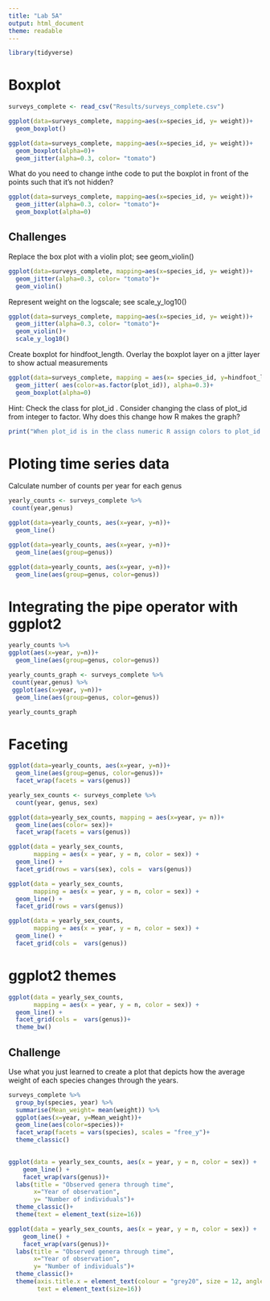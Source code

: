 ```yaml
---
title: "Lab 5A"
output: html_document
theme: readable
---
```


```r
library(tidyverse)

```



# Boxplot

```r
surveys_complete <- read_csv("Results/surveys_complete.csv")

ggplot(data=surveys_complete, mapping=aes(x=species_id, y= weight))+
  geom_boxplot()
```


```r
ggplot(data=surveys_complete, mapping=aes(x=species_id, y= weight))+
  geom_boxplot(alpha=0)+
  geom_jitter(alpha=0.3, color= "tomato")
```

What do you need to change inthe code to put the boxplot in front of the points such that it’s not hidden?



```r
ggplot(data=surveys_complete, mapping=aes(x=species_id, y= weight))+
  geom_jitter(alpha=0.3, color= "tomato")+
  geom_boxplot(alpha=0)
```

## **Challenges**

Replace the box plot with a violin plot; see geom_violin()

```r
ggplot(data=surveys_complete, mapping=aes(x=species_id, y= weight))+
  geom_jitter(alpha=0.3, color= "tomato")+
  geom_violin()
```



Represent weight on the logscale; see scale_y_log10()


```r
ggplot(data=surveys_complete, mapping=aes(x=species_id, y= weight))+
  geom_jitter(alpha=0.3, color= "tomato")+
  geom_violin()+
  scale_y_log10()
```

Create boxplot for hindfoot_length. Overlay the boxplot layer on a jitter layer to show actual measurements

```r
ggplot(data=surveys_complete, mapping = aes(x= species_id, y=hindfoot_length))+
  geom_jitter( aes(color=as.factor(plot_id)), alpha=0.3)+
  geom_boxplot(alpha=0)
```
Hint: Check the class for
plot_id
. Consider changing the class of
plot_id
from integer to factor. Why does this change how R makes the graph?

```r
print("When plot_id is in the class numeric R assign colors to plot_id as a gradient. But When it is a factor each factor is colored as a distinct category")
```

# Ploting time series data

Calculate number of counts per year for each genus

```r
yearly_counts <- surveys_complete %>% 
 count(year,genus)
```

```r
ggplot(data=yearly_counts, aes(x=year, y=n))+
  geom_line()
```
```r
ggplot(data=yearly_counts, aes(x=year, y=n))+
  geom_line(aes(group=genus))
```
```r
ggplot(data=yearly_counts, aes(x=year, y=n))+
  geom_line(aes(group=genus, color=genus))
```

# Integrating the pipe operator with ggplot2

```r
yearly_counts %>% 
ggplot(aes(x=year, y=n))+
  geom_line(aes(group=genus, color=genus))
```
```r
yearly_counts_graph <- surveys_complete %>% 
 count(year,genus) %>%
 ggplot(aes(x=year, y=n))+
  geom_line(aes(group=genus, color=genus))

yearly_counts_graph
```

# Faceting

```r
ggplot(data=yearly_counts, aes(x=year, y=n))+
  geom_line(aes(group=genus, color=genus))+
  facet_wrap(facets = vars(genus))
```

```r
yearly_sex_counts <- surveys_complete %>% 
  count(year, genus, sex)
```

```r
ggplot(data=yearly_sex_counts, mapping = aes(x=year, y= n))+
  geom_line(aes(color= sex))+
  facet_wrap(facets = vars(genus))
```
```r
ggplot(data = yearly_sex_counts, 
       mapping = aes(x = year, y = n, color = sex)) +
  geom_line() +
  facet_grid(rows = vars(sex), cols =  vars(genus))
```

```r
ggplot(data = yearly_sex_counts, 
       mapping = aes(x = year, y = n, color = sex)) +
  geom_line() +
  facet_grid(rows = vars(genus))
```

```r
ggplot(data = yearly_sex_counts, 
       mapping = aes(x = year, y = n, color = sex)) +
  geom_line() +
  facet_grid(cols =  vars(genus))
```


# ggplot2 themes

```r
ggplot(data = yearly_sex_counts, 
       mapping = aes(x = year, y = n, color = sex)) +
  geom_line() +
  facet_grid(cols =  vars(genus))+
  theme_bw()
```

## **Challenge**


Use what you just learned to create a plot that depicts how the average weight of each species changes through the years.

```r
surveys_complete %>% 
  group_by(species, year) %>% 
  summarise(Mean_weight= mean(weight)) %>% 
  ggplot(aes(x=year, y=Mean_weight))+
  geom_line(aes(color=species))+
  facet_wrap(facets = vars(species), scales = "free_y")+
  theme_classic()
  
```

```r
ggplot(data = yearly_sex_counts, aes(x = year, y = n, color = sex)) +
    geom_line() +
    facet_wrap(vars(genus))+
  labs(title = "Observed genera through time",
       x="Year of observation",
       y= "Number of individuals")+
  theme_classic()+
  theme(text = element_text(size=16))
```

```r
ggplot(data = yearly_sex_counts, aes(x = year, y = n, color = sex)) +
    geom_line() +
    facet_wrap(vars(genus))+
  labs(title = "Observed genera through time",
       x="Year of observation",
       y= "Number of individuals")+
  theme_classic()+
  theme(axis.title.x = element_text(colour = "grey20", size = 12, angle = 90, hjust = 0.5, vjust = 0.5),
        text = element_text(size=16))
```

